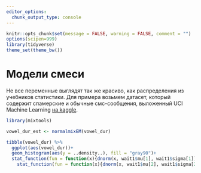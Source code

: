 ```yaml
---
editor_options: 
  chunk_output_type: console
---
```


```r
knitr::opts_chunk$set(message = FALSE, warning = FALSE, comment = "")
options(scipen=999)
library(tidyverse)
theme_set(theme_bw())
```

# Модели смеси

Не все переменные выглядят так же красиво, как распределения из учебников статистики. Для примера возьмем датасет, который содержит спамерские и обычные смс-сообщения, выложенный UCI Machine Learning [на kaggle](https://www.kaggle.com/uciml/sms-spam-collection-dataset).




```r
library(mixtools)

vowel_dur_est <- normalmixEM(vowel_dur)

tibble(vowel_dur) %>% 
  ggplot(aes(vowel_dur))+
  geom_histogram(aes(y = ..density..), fill = "gray90")+
  stat_function(fun = function(x){dnorm(x, wait1$mu[1], wait1$sigma[1])*wait1$lambda[1]}, color = "red")+
    stat_function(fun = function(x){dnorm(x, wait1$mu[2], wait1$sigma[2])*wait1$lambda[2]}, color = "darkgreen")
```

